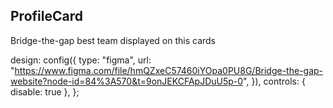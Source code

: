 
<Meta title="Components/ProfileCard" decorators={[withDesign]} />

## ProfileCard

Bridge-the-gap best team displayed on this cards

  design: config({
    type: "figma",
    url: "https://www.figma.com/file/hmQZxeC57460iYOpa0PU8G/Bridge-the-gap-website?node-id=84%3A570&t=9onJEKCFApJDuU5p-0",
  }),
  controls: { disable: true },
};

<Canvas>
  <Story name="Default" parameters={parameters}>
    <ProfileCard
      photoUrl="photo_6.png"
      name="Irina (Samoylova) Illustrova"
      role="Senior Frontend Engineer"
      twitter="#"
      linkedin="#"
      github="#"
    />
  </Story>
  <Story name="Group" parameters={parameters}>
    <div className="grid grid-cols-2 gap-10">
      <ProfileCard
        photoUrl="photo_6.png"
        name="Varya Stepanova"
        role="Design systems architect and engineering manager"
        twitter="https://twitter.com/varya_en"
        linkedin="https://www.linkedin.com/in/varyastepanova/"
        github="https://github.com/varya"
      />
      <ProfileCard
        photoUrl="photo_6.png"
        name="Irina (Samoylova) Illustrova"
        role="Senior Frontend Engineer"
        twitter="https://twitter.com/illustrova"
        linkedin="https://www.linkedin.com/in/illustrova/"
        github="https://github.com/Illustrova"
      />
      <ProfileCard
        photoUrl="photo_6.png"
        name="Sherif Saleh"
        role="Design manager"
        twitter="#"
        linkedin="https://www.linkedin.com/in/salehsherif/"
        github="https://github.com/sherifsaleh"
      />
      <ProfileCard
        photoUrl="photo_6.png"
        name="Andriy Kotko"
        role="Senior Frontend Engineer"
        twitter="https://twitter.com/Kotkoa"
        linkedin="https://www.linkedin.com/in/kotkoa/"
        github="https://github.com/kotkoa"
      />
      <ProfileCard
        photoUrl="rectangle_64.jpg"
        name="Alexandra Stepanova"
        role="Senior Frontend Developer"
        twitter="#"
        linkedin="https://www.linkedin.com/in/alexandra-stepanova"
        github="https://github.com/alexandra-stepanova"
      />
    </div>
  </Story>
</Canvas>

<ArgsTable of={ProfileCard} />
